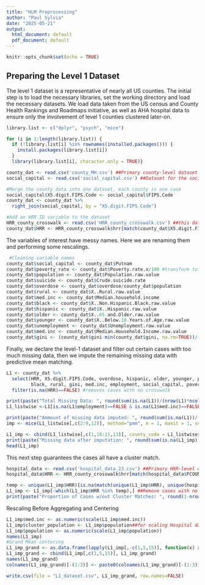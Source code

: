---
title: "HLM Preprocessing"
author: "Paul Sylvia"
date: "2025-05-21"
output:
  html_document: default
  pdf_document: default
---

```{r setup, include=FALSE}
knitr::opts_chunk$set(echo = TRUE)

```

## Preparing the Level 1 Dataset

The level 1 dataset is a representative of nearly all US counties. The initial step is to load the necessary libraries, set the working directory and load the necessary datasets. We load data taken from the US census and County Health Rankings and Roadmaps initiative, as well as AHA hospital data to ensure only the involvement of level 1 counties clustered later-on.

```{r, warning=FALSE, message=FALSE}
library.list <- c("dplyr", "psych", "mice")

for (i in 1:length(library.list)) {
  if (!library.list[i] %in% rownames(installed.packages())) {
    install.packages(library.list[i])
  }
  library(library.list[i], character.only = TRUE)}

county_dat <- read.csv('county_MH.csv') ##Primary county-level dataset
social_capital <- read.csv('social_capital.csv') ##Dataset for the social capital variable

#Merge the county data into one dataset, each county is one case
social_capital$X5.digit.FIPS.Code <- social_capital$FIPS.Code
county_dat <- county_dat %>%
  right_join(social_capital, by = "X5.digit.FIPS.Code")

#Add an HRR ID variable to the dataset
HRR_county_crosswalk <- read.csv('HRR_county_crosswalk.csv') ##this dataset tells which HRR a county belongs to
county_dat$HRR <- HRR_county_crosswalk$hrr[match(county_dat$X5.digit.FIPS.Code, HRR_county_crosswalk$county)] #adds HRR variable to L1 dataset
```

The variables of interest have messy names. Here we are renaming them and performing some rescalings.

```{r}
 #Cleaning variable names
county_dat$social_capital <- county_dat$Putnam
county_dat$poverty_rate <- county_dat$Poverty.rate.x/100 #transform to a better scale for HLM
county_dat$population <- county_dat$Population.raw.value
county_dat$suicide <- county_dat$Crude.suicide.rate
county_dat$overdose <- county_dat$overdose/county_dat$population
county_dat$rural <- county_dat$X..Rural.raw.value
county_dat$med.inc <- county_dat$Median.household.income
county_dat$black <- county_dat$X..Non.Hispanic.Black.raw.value
county_dat$hispanic <- county_dat$X..Hispanic.raw.value
county_dat$older <- county_dat$X..65.and.Older.raw.value
county_dat$younger <- county_dat$X..Below.18.Years.of.Age.raw.value
county_dat$unemployment <- county_dat$Unemployment.raw.value
county_dat$med.inc <- county_dat$Median.Household.Income.raw.value
county_dat$gini <- (county_dat$gini-min(county_dat$gini, na.rm=TRUE))/(max(county_dat$gini, na.rm=TRUE)-min(county_dat$gini, na.rm=TRUE)) ##rescales so the smallest value in the dataset==0 and the largest==1. This is done so a one unit change in 'gini' is interpretable

```

Finally, we declare the level-1 dataset and filter out certain cases with too much missing data, then we impute the remaining missing data with predictive mean matching.

```{r, warning=FALSE, message=FALSE}
L1 <- county_dat %>%
  select(HRR, X5.digit.FIPS.Code, overdose, hispanic, older, younger, population, 
         black, rural, gini, med.inc, employment, social_capital, poverty_rate) %>%
  filter(is.na(HRR)==FALSE) #removes cases with no crosswalk

print(paste("Total Missing Data: ", round(sum(is.na(L1))/(nrow(L1)*ncol(L1)),digits=3), sep=""))
L1_listwise <-L1[is.na(L1$employment)==FALSE & is.na(L1$med.inc)==FALSE,]

print(paste("Ammount of missing data imputed: ", round(sum(is.na(L1))/(nrow(L1)*ncol(L1)),digits=3), sep=""))
imp <- mice(L1_listwise[,c(2:9,12)], method="pmm", m = 1, maxit = 1, seed = 123)##predictive mean matching

L1_imp <- cbind(L1_listwise[,c(1,10:11,13)], county_code = L1_listwise$X5.digit.FIPS.Code, complete(imp))
print(paste("Missing data after imputation: ", round(sum(is.na(L1_imp))/(nrow(L1)*ncol(L1))), sep=""))
head(L1_imp)

```

This next step guarantees the cases all have a cluster match.

```{r}
hospital_data <- read.csv('hospital_data_23.csv') ##Primary HRR-level dataset
hospital_data$HRR <- HRR_county_crosswalk$hrr[match(hospital_data$FCOUNTY, HRR_county_crosswalk$county)] #adds HRR variable to L2 dataset

temp <- unique(L1_imp$HRR)[is.na(match(unique(L1_imp$HRR), unique(hospital_data$HRR)))] #identify cluster non-matches
L1_imp <- L1_imp[-which(L1_imp$HRR %in% temp),] ##Remove cases with no cluster matches in L2 dataset
print(paste("Proportion of Cases w/out Cluster Matches: ", round(1-nrow(L1_imp)/nrow(county_dat), digits=3), sep = "")) ##Proportion of cases removed

```

Rescaling Before Aggregating and Centering

```{r}
L1_imp$med.inc <- as.numeric(scale(L1_imp$med.inc))
L1_imp$cluster_population <- L1_imp$population##for scaling Hospital data later
L1_imp$population <- as.numeric(scale(L1_imp$population))
names(L1_imp)
#Grand Mean centering
L1_imp_grand <- as.data.frame(lapply(L1_imp[,-c(1,5,15)], function(x) x - mean(x)))
L1_imp_grand <- cbind(L1_imp[,c(1,5,15)], L1_imp_grand)
names(L1_imp_grand)
colnames(L1_imp_grand)[-(1:3)] <- paste0(colnames(L1_imp_grand)[-(1:3)], "_grand")

write.csv(file = "L1_dataset.csv", L1_imp_grand, row.names=FALSE)
```
